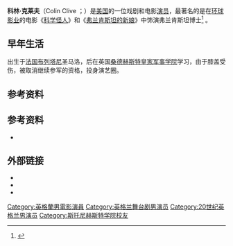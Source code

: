 {{Infobox person
| name          = 科林·克莱夫
| image         = [[File:Colinclive.jpg|220px]]
| imagesize     = 
| caption       = 
| birth_name     = Colin Glenn Clive-Greig
| birth_date     = {{birth date|1900|1|20|df=yes}}
| birth_place      = [[法国|法国]][[布列塔尼|布列塔尼]]圣马洛
| death_date     = {{death date and age|1937|6|25|1900|1|20|df=yes}}（结核病）
| death_place    =[[美国|美国]]好莱坞
| years_active   = 1930-1937（去世）
| spouse        = Jeanne de Casalis
}}
'''科林·克莱夫'''（Colin Clive ；{{bd|1900年|1月20日|1937年|6月25日|}}）是[[美国|美国]]的一位戏剧和电影[[演员|演员]]，最著名的是在[[环球影业|环球影业]]的电影《[[科学怪人_(1931年电影)|科学怪人]]》和《[[弗兰肯斯坦的新娘|弗兰肯斯坦的新娘]]》中饰演弗兰肯斯坦博士<ref name=obit>{{cite news|first=|last=|authorlink=|coauthors=|title=Colin Clive, Actor Dies in Hollywood. Star of Screen and Stage, 37, Scored First Hit as Stanhope in 'Journey's End'. Made Debut Here in 1930. Appeared in 'Clive of India,' a Picture Based on Life of His Ancestor Descendant of Empire Builder Played Frankenstein Role.|url=|quote=|publisher=[[纽约时报|纽约时报]]|date=June 26, 1937|accessdate=2007-07-21 }}</ref> 。

==早年生活==
出生于[[法国|法国]][[布列塔尼|布列塔尼]]圣马洛，后在英国[[桑德赫斯特皇家军事学院|桑德赫斯特皇家军事学院]]学习，由于膝盖受伤，被取消继续参军的资格，投身演艺圈。

==参考资料==
{{reflist}}

==参考资料==
* {{small|Curtis, James (1998). ''James Whale: A New World of Gods and Monsters''. Boston, Faber and Faber. ISBN 0-571-19285-8.}}

==外部链接==
{{commonscat|Colin Clive}}
*{{imdb name|0166972}}
*{{IBDB name|35669}}
*{{Find a Grave|21365|accessdate=August 28, 2010}}

{{Authority control}}
{{DEFAULTSORT:Clive, Colin}}
[[Category:英格蘭男電影演員|Category:英格蘭男電影演員]]
[[Category:英格兰舞台剧男演员|Category:英格兰舞台剧男演员]]
[[Category:20世纪英格兰男演员|Category:20世纪英格兰男演员]]
[[Category:斯托尼赫斯特学院校友|Category:斯托尼赫斯特学院校友]]